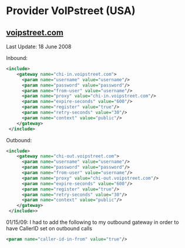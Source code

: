 
# Provider VoIPstreet (USA) 

 

## [voipstreet.com](http://voipstreet.com)

Last Update: 18 June 2008

Inbound:

```xml
<include>
    <gateway name="chi-in.voipstreet.com">
      <param name="username" value="username"/>
      <param name="password" value="password"/>
      <param name="from-user" value="username"/>
      <param name="proxy" value="chi-in.voipstreet.com"/>
      <param name="expire-seconds" value="600"/>
      <param name="register" value="true"/>
      <param name="retry-seconds" value="30"/>
      <param name="context" value="public"/>
    </gateway>
 </include>
```

Outbound:

```xml
<include>
    <gateway name="chi-out.voipstreet.com">
      <param name="username" value="username"/>
      <param name="password" value="password"/>
      <param name="from-user" value="username"/>
      <param name="proxy" value="chi-out.voipstreet.com"/>
      <param name="expire-seconds" value="600"/>
      <param name="register" value="true"/>
      <param name="retry-seconds" value="30"/>
      <param name="context" value="public"/>
    </gateway>
 </include>>
```

  
01/15/09: I had to add the following to my outbound gateway in order to have CallerID set on outbound calls

```xml
<param name="caller-id-in-from" value="true"/>
```


